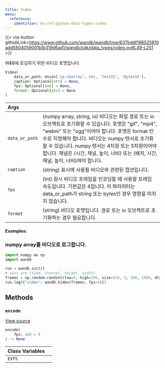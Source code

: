 ```yaml
---
title: Video
menu:
  reference:
    identifier: ko-ref-python-data-types-video
---
```


{{< cta-button githubLink=https://www.github.com/wandb/wandb/tree/637bddf198525810add5804059001b1b319d6ad1/wandb/sdk/data_types/video.py#L49-L251 >}}

W&B에 로깅하기 위한 비디오 포맷입니다.

```python
Video(
    data_or_path: Union['np.ndarray', str, 'TextIO', 'BytesIO'],
    caption: Optional[str] = None,
    fps: Optional[int] = None,
    format: Optional[str] = None
)
```

| Args |  |
| :--- | :--- |
|  `data_or_path` | (numpy array, string, io) 비디오는 파일 경로 또는 io 오브젝트로 초기화할 수 있습니다. 포맷은 "gif", "mp4", "webm" 또는 "ogg"이어야 합니다. 포맷은 format 인수로 지정해야 합니다. 비디오는 numpy 텐서로 초기화할 수 있습니다. numpy 텐서는 4차원 또는 5차원이어야 합니다. 채널은 (시간, 채널, 높이, 너비) 또는 (배치, 시간, 채널, 높이, 너비)여야 합니다. |
|  `caption` | (string) 표시에 사용될 비디오와 관련된 캡션입니다. |
|  `fps` | (int) 원시 비디오 프레임을 인코딩할 때 사용할 프레임 속도입니다. 기본값은 4입니다. 이 파라미터는 data_or_path가 string 또는 bytes인 경우 영향을 미치지 않습니다. |
|  `format` | (string) 비디오 포맷입니다. 경로 또는 io 오브젝트로 초기화하는 경우 필요합니다. |

#### Examples:

### numpy array를 비디오로 로그합니다.

```python
import numpy as np
import wandb

run = wandb.init()
# axes are (time, channel, height, width)
frames = np.random.randint(low=0, high=256, size=(10, 3, 100, 100), dtype=np.uint8)
run.log({"video": wandb.Video(frames, fps=4)})
```

## Methods

### `encode`

[View source](https://www.github.com/wandb/wandb/tree/637bddf198525810add5804059001b1b319d6ad1/wandb/sdk/data_types/video.py#L140-L179)

```python
encode(
    fps: int = 4
) -> None
```

| Class Variables |  |
| :--- | :--- |
|  `EXTS`<a id="EXTS"></a> |   |
